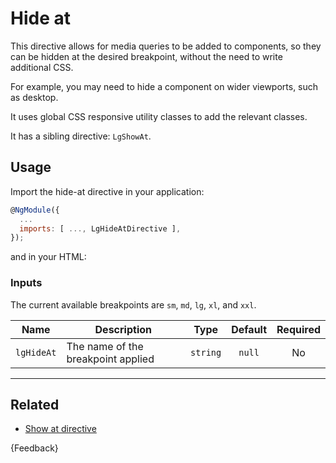 
<Meta title="Helpers/Directives/Hide at/Guide" />

# Hide at

This directive allows for media queries to be added to components, so they can be hidden at the desired breakpoint, without the need to write additional CSS.

For example, you may need to hide a component on wider viewports, such as desktop.

It uses global CSS responsive utility classes to add the relevant classes.

It has a sibling directive: `LgShowAt`.

## Usage

Import the hide-at directive in your application:

```js
@NgModule({
  ...
  imports: [ ..., LgHideAtDirective ],
});
```

and in your HTML:

<Source of={HideAtStories.HideAtStory} />

### Inputs

The current available breakpoints are `sm`, `md`, `lg`, `xl`, and `xxl`.

| Name       | Description                        |   Type   | Default | Required |
|------------|------------------------------------|:--------:|:-------:|:--------:|
| `lgHideAt` | The name of the breakpoint applied | `string` | `null`  |    No    |

***

## Related

* [Show at directive](./?path=/docs/helpers-directives-show-at-guide--docs)

<Markdown>
  {Feedback}
</Markdown>
